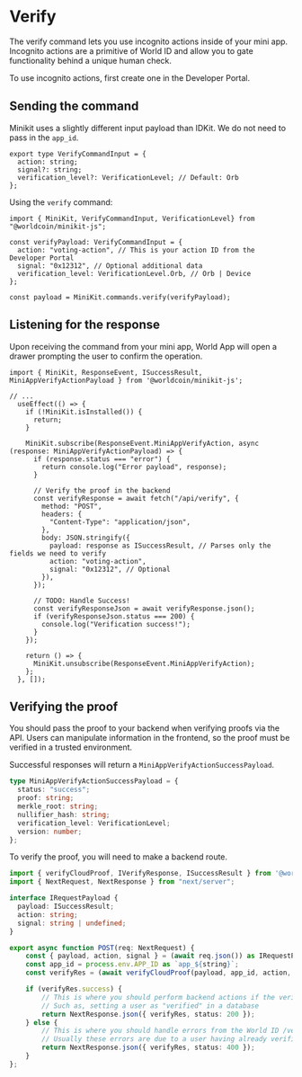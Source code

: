 
# Verify

The verify command lets you use <Link href="/world-id/id/cloud">incognito actions</Link> inside of your mini app. Incognito actions are a primitive of World ID and allow you to gate functionality behind a unique human check.

To use incognito actions, first create one in the <Link href="https://developer.worldcoin.org/">Developer Portal</Link>.

## Sending the command
Minikit uses a slightly different input payload than IDKit. We do not need to pass in the `app_id`.
``` tsx
export type VerifyCommandInput = {
  action: string;
  signal?: string;
  verification_level?: VerificationLevel; // Default: Orb
};
```
Using the `verify` command:
```tsx {{ title: 'app/page.tsx' }}
import { MiniKit, VerifyCommandInput, VerificationLevel} from "@worldcoin/minikit-js";

const verifyPayload: VerifyCommandInput = {
  action: "voting-action", // This is your action ID from the Developer Portal
  signal: "0x12312", // Optional additional data
  verification_level: VerificationLevel.Orb, // Orb | Device
};

const payload = MiniKit.commands.verify(verifyPayload);
```

## Listening for the response
Upon receiving the command from your mini app, World App will open a drawer prompting the user to confirm the operation. 

``` tsx {{ title: 'app/page.tsx' }}
import { MiniKit, ResponseEvent, ISuccessResult, MiniAppVerifyActionPayload } from '@worldcoin/minikit-js';

// ...
  useEffect(() => {
    if (!MiniKit.isInstalled()) {
      return;
    }

    MiniKit.subscribe(ResponseEvent.MiniAppVerifyAction, async (response: MiniAppVerifyActionPayload) => {
      if (response.status === "error") {
        return console.log("Error payload", response);
      }

      // Verify the proof in the backend
      const verifyResponse = await fetch("/api/verify", {
        method: "POST",
        headers: {
          "Content-Type": "application/json",
        },
        body: JSON.stringify({
          payload: response as ISuccessResult, // Parses only the fields we need to verify
          action: "voting-action",
          signal: "0x12312", // Optional
        }),
      });

      // TODO: Handle Success!
      const verifyResponseJson = await verifyResponse.json();
      if (verifyResponseJson.status === 200) {
        console.log("Verification success!");
      }
    });

    return () => {
      MiniKit.unsubscribe(ResponseEvent.MiniAppVerifyAction);
    };
  }, []);
```

## Verifying the proof
<Note type="warning">
	You should pass the proof to your backend when verifying proofs via the API. Users can manipulate information in the
	frontend, so the proof must be verified in a trusted environment.
</Note>

Successful responses will return a `MiniAppVerifyActionSuccessPayload`. 
```typescript
type MiniAppVerifyActionSuccessPayload = {
  status: "success";
  proof: string;
  merkle_root: string;
  nullifier_hash: string;
  verification_level: VerificationLevel;
  version: number;
};
```
To verify the proof, you will need to make a backend route.
```typescript {{ title: 'app/api/verify/route.ts' }}
import { verifyCloudProof, IVerifyResponse, ISuccessResult } from '@worldcoin/minikit-js'
import { NextRequest, NextResponse } from "next/server";

interface IRequestPayload {
  payload: ISuccessResult; 
  action: string;
  signal: string | undefined;
}

export async function POST(req: NextRequest) {
    const { payload, action, signal } = (await req.json()) as IRequestPayload;
    const app_id = process.env.APP_ID as `app_${string}`;
    const verifyRes = (await verifyCloudProof(payload, app_id, action, signal)) as IVerifyResponse // Wrapper on this

    if (verifyRes.success) {
        // This is where you should perform backend actions if the verification succeeds
        // Such as, setting a user as "verified" in a database
        return NextResponse.json({ verifyRes, status: 200 });
    } else {
        // This is where you should handle errors from the World ID /verify endpoint. 
        // Usually these errors are due to a user having already verified.
        return NextResponse.json({ verifyRes, status: 400 });
    }
};
```